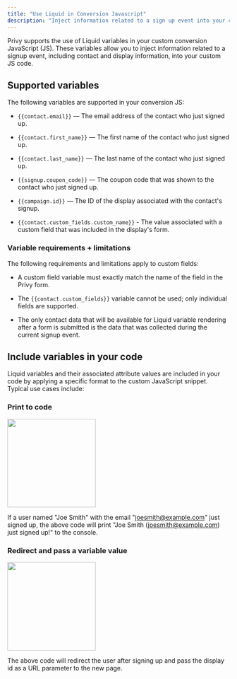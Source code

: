 ```yaml
---
title: "Use Liquid in Conversion Javascript"
description: "Inject information related to a sign up event into your custom JS code. "
---
```


Privy supports the use of Liquid variables in your custom conversion JavaScript (JS). These variables allow you to inject information related to a signup event, including contact and display information, into your custom JS code. 

## Supported variables

The following variables are supported in your conversion JS:

* `{{contact.email}}` — The email address of the contact who just signed up.

* `{{contact.first_name}}` — The first name of the contact who just signed up.

* `{{contact.last_name}}` — The last name of the contact who just signed up.

* `{{signup.coupon_code}}` — The coupon code that was shown to the contact who just signed up.

* `{{campaign.id}}` — The ID of the display associated with the contact's signup. 

* `{{contact.custom_fields.custom_name}}` - The value associated with a custom field that was included in the display's form.

### Variable requirements + limitations

The following requirements and limitations apply to custom fields:

* A custom field variable must exactly match the name of the field in the Privy form.

* The `{{contact.custom_fields}}` variable cannot be used; only individual fields are supported.

* The only contact data that will be available for Liquid variable rendering after a form is submitted is the data that was collected during the current signup event.

## Include variables in your code

Liquid variables and their associated attribute values are included in your code by applying a specific format to the custom JavaScript snippet. Typical use cases include:

### Print to code

<img height="200" src="/images/displays/js-print-to-code.png" />

​If a user named "Joe Smith" with the email "joesmith@example.com" just signed up, the above code will print "Joe Smith (joesmith@example.com) just signed up!" to the console.

### Redirect and pass a variable value

<img height="200" src="/images/displays/js-redirect.png" />

The above code will redirect the user after signing up and pass the display id as a URL parameter to the new page.